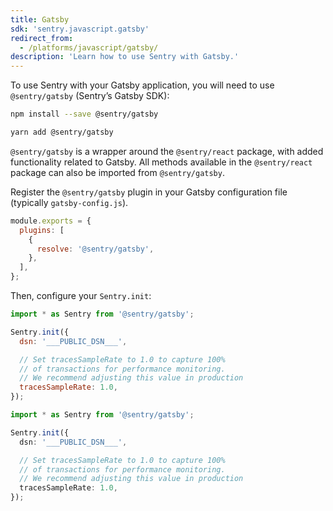 ```yaml
---
title: Gatsby
sdk: 'sentry.javascript.gatsby'
redirect_from:
  - /platforms/javascript/gatsby/
description: 'Learn how to use Sentry with Gatsby.'
---
```


To use Sentry with your Gatsby application, you will need to use `@sentry/gatsby` (Sentry’s Gatsby SDK):

```bash {tabTitle:npm}
npm install --save @sentry/gatsby
```

```bash {tabTitle:Yarn}
yarn add @sentry/gatsby
```

<Note>

`@sentry/gatsby` is a wrapper around the `@sentry/react` package, with added functionality related to Gatsby. All methods available in the `@sentry/react` package can also be imported from `@sentry/gatsby`.

</Note>

Register the `@sentry/gatsby` plugin in your Gatsby configuration file (typically `gatsby-config.js`).

```javascript {filename:gatsby-config.js}
module.exports = {
  plugins: [
    {
      resolve: '@sentry/gatsby',
    },
  ],
};
```

Then, configure your `Sentry.init`:

```javascript {filename:sentry.config.js}
import * as Sentry from '@sentry/gatsby';

Sentry.init({
  dsn: '___PUBLIC_DSN___',

  // Set tracesSampleRate to 1.0 to capture 100%
  // of transactions for performance monitoring.
  // We recommend adjusting this value in production
  tracesSampleRate: 1.0,
});
```

```typescript {filename:sentry.config.ts}
import * as Sentry from '@sentry/gatsby';

Sentry.init({
  dsn: '___PUBLIC_DSN___',

  // Set tracesSampleRate to 1.0 to capture 100%
  // of transactions for performance monitoring.
  // We recommend adjusting this value in production
  tracesSampleRate: 1.0,
});
```
